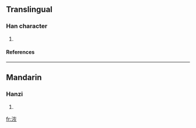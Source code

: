 ==Translingual==
===Han character===
{{Han char|rn=85|rad=水|as=06|sn=9|four=3418<sub>9</sub>|canj=水大火 (EKF)}}
# {{defn|Han|sort=水06}}
====References====
{{Han ref|kx=0619.170|dkj=17352|dj=1014.110|hdz=31605.020|uh=6D03|ud=27907|bh=CFA4|bd=53156}}

----
==Mandarin==
===Hanzi===
{{cmn-hanzi|pin=[[hūi]] (hui1)|wg=hui<sup>1</sup>}}
# {{defn|Mandarin}}

[[fr:洃]]